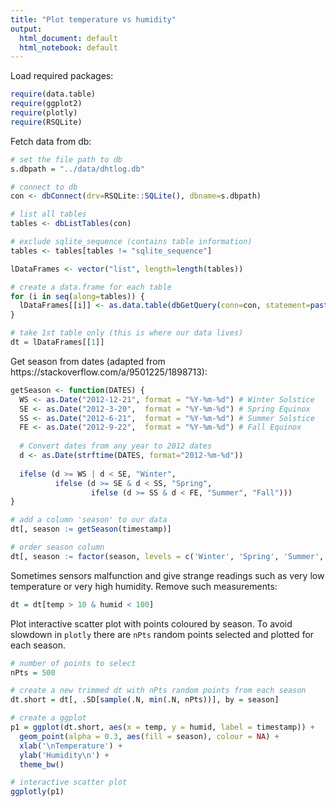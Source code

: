 ```yaml
---
title: "Plot temperature vs humidity"
output:
  html_document: default
  html_notebook: default
---
```


Load required packages:

```r
require(data.table)
require(ggplot2)
require(plotly)
require(RSQLite)
```


Fetch data from db:
```r
# set the file path to db
s.dbpath = "../data/dhtlog.db"

# connect to db
con <- dbConnect(drv=RSQLite::SQLite(), dbname=s.dbpath)

# list all tables
tables <- dbListTables(con)

# exclude sqlite_sequence (contains table information)
tables <- tables[tables != "sqlite_sequence"]

lDataFrames <- vector("list", length=length(tables))

# create a data.frame for each table
for (i in seq(along=tables)) {
  lDataFrames[[i]] <- as.data.table(dbGetQuery(conn=con, statement=paste("SELECT * FROM '", tables[[i]], "'", sep="")))
}

# take 1st table only (this is where our data lives)
dt = lDataFrames[[1]]
```


Get season from dates (adapted from https://stackoverflow.com/a/9501225/1898713):

```r
getSeason <- function(DATES) {
  WS <- as.Date("2012-12-21", format = "%Y-%m-%d") # Winter Solstice
  SE <- as.Date("2012-3-20",  format = "%Y-%m-%d") # Spring Equinox
  SS <- as.Date("2012-6-21",  format = "%Y-%m-%d") # Summer Solstice
  FE <- as.Date("2012-9-22",  format = "%Y-%m-%d") # Fall Equinox
  
  # Convert dates from any year to 2012 dates
  d <- as.Date(strftime(DATES, format="2012-%m-%d"))
  
  ifelse (d >= WS | d < SE, "Winter",
          ifelse (d >= SE & d < SS, "Spring",
                  ifelse (d >= SS & d < FE, "Summer", "Fall")))
}

# add a column 'season' to our data
dt[, season := getSeason(timestamp)]

# order season column
dt[, season := factor(season, levels = c('Winter', 'Spring', 'Summer', 'Fall'))]
```

Sometimes sensors malfunction and give strange readings such as very low temperature or very high humidity. Remove such measurements:
```r
dt = dt[temp > 10 & humid < 100]
```


Plot interactive scatter plot with points coloured by season. To avoid slowdown in `plotly` there are `nPts` random points selected and plotted for each season.

```r
# number of points to select
nPts = 500

# create a new trimmed dt with nPts random points from each season
dt.short = dt[, .SD[sample(.N, min(.N, nPts))], by = season]

# create a ggplot
p1 = ggplot(dt.short, aes(x = temp, y = humid, label = timestamp)) +
  geom_point(alpha = 0.3, aes(fill = season), colour = NA) +
  xlab('\nTemperature') + 
  ylab('Humidity\n') +
  theme_bw()

# interactive scatter plot
ggplotly(p1)

```

